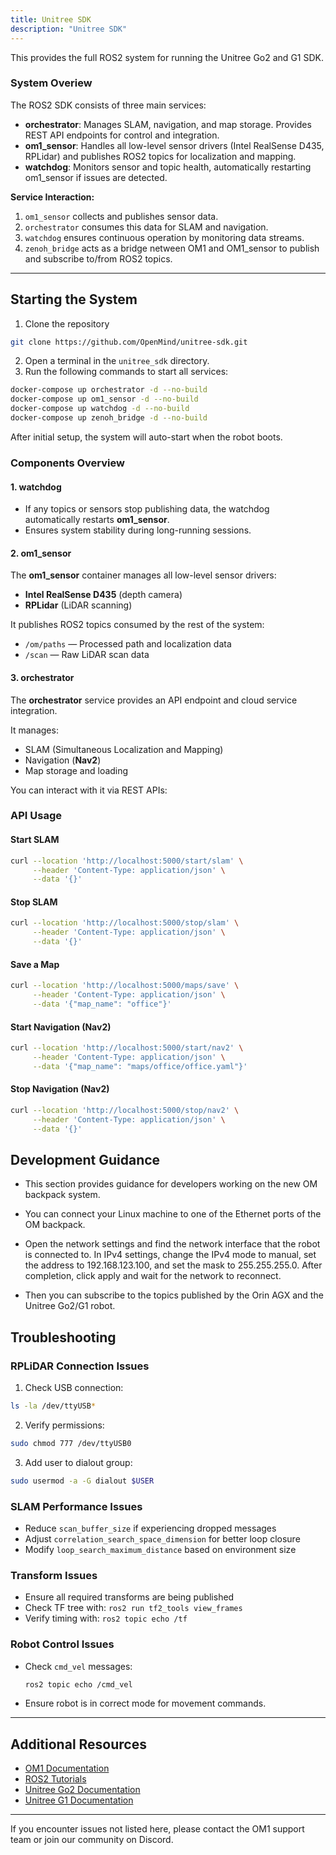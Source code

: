 ```yaml
---
title: Unitree SDK
description: "Unitree SDK"
---
```


This provides the full ROS2 system for running the Unitree Go2 and G1 SDK.

### System Overiew

The ROS2 SDK consists of three main services:

- **orchestrator**: Manages SLAM, navigation, and map storage. Provides REST API endpoints for control and integration.
- **om1_sensor**: Handles all low-level sensor drivers (Intel RealSense D435, RPLidar) and publishes ROS2 topics for localization and mapping.
- **watchdog**: Monitors sensor and topic health, automatically restarting om1_sensor if issues are detected.

**Service Interaction:**
1. `om1_sensor` collects and publishes sensor data.
2. `orchestrator` consumes this data for SLAM and navigation.
3. `watchdog` ensures continuous operation by monitoring data streams.
4. `zenoh_bridge` acts as a bridge netween OM1 and OM1_sensor to publish and subscribe to/from ROS2 topics.

---

## Starting the System

1. Clone the repository
```bash
git clone https://github.com/OpenMind/unitree-sdk.git
```
2. Open a terminal in the `unitree_sdk` directory.
3. Run the following commands to start all services:
```bash
docker-compose up orchestrator -d --no-build
docker-compose up om1_sensor -d --no-build
docker-compose up watchdog -d --no-build
docker-compose up zenoh_bridge -d --no-build
```
After initial setup, the system will auto-start when the robot boots.

### Components Overview
#### 1. watchdog

- If any topics or sensors stop publishing data, the watchdog automatically restarts **om1_sensor**.
- Ensures system stability during long-running sessions.

#### 2. om1_sensor

The **om1_sensor** container manages all low-level sensor drivers:

- **Intel RealSense D435** (depth camera)
- **RPLidar** (LiDAR scanning)

It publishes ROS2 topics consumed by the rest of the system:

- `/om/paths` — Processed path and localization data
- `/scan` — Raw LiDAR scan data

#### **3. orchestrator**

The **orchestrator** service provides an API endpoint and cloud service integration.

It manages:

- SLAM (Simultaneous Localization and Mapping)
- Navigation (**Nav2**)
- Map storage and loading

You can interact with it via REST APIs:

### **API Usage**

#### **Start SLAM**

```bash
curl --location 'http://localhost:5000/start/slam' \
     --header 'Content-Type: application/json' \
     --data '{}'
```

#### **Stop SLAM**

```bash
curl --location 'http://localhost:5000/stop/slam' \
     --header 'Content-Type: application/json' \
     --data '{}'
```

#### **Save a Map**

```bash
curl --location 'http://localhost:5000/maps/save' \
     --header 'Content-Type: application/json' \
     --data '{"map_name": "office"}'
```

#### **Start Navigation (Nav2)**

```bash
curl --location 'http://localhost:5000/start/nav2' \
     --header 'Content-Type: application/json' \
     --data '{"map_name": "maps/office/office.yaml"}'
```

#### **Stop Navigation (Nav2)**

```bash
curl --location 'http://localhost:5000/stop/nav2' \
     --header 'Content-Type: application/json' \
     --data '{}'
```

## Development Guidance

- This section provides guidance for developers working on the new OM backpack system.

- You can connect your Linux machine to one of the Ethernet ports of the OM backpack.

- Open the network settings and find the network interface that the robot is connected to. In IPv4 settings, change the IPv4 mode to manual, set the address to 192.168.123.100, and set the mask to 255.255.255.0. After completion, click apply and wait for the network to reconnect.

- Then you can subscribe to the topics published by the Orin AGX and the Unitree Go2/G1 robot.


## Troubleshooting

### RPLiDAR Connection Issues

1. Check USB connection:
```bash
ls -la /dev/ttyUSB*
```

2. Verify permissions:
```bash
sudo chmod 777 /dev/ttyUSB0
```

3. Add user to dialout group:
```bash
sudo usermod -a -G dialout $USER
```

### SLAM Performance Issues

- Reduce `scan_buffer_size` if experiencing dropped messages
- Adjust `correlation_search_space_dimension` for better loop closure
- Modify `loop_search_maximum_distance` based on environment size

### Transform Issues

- Ensure all required transforms are being published
- Check TF tree with: `ros2 run tf2_tools view_frames`
- Verify timing with: `ros2 topic echo /tf`

### Robot Control Issues

- Check `cmd_vel` messages:
  ```bash
  ros2 topic echo /cmd_vel
  ```
- Ensure robot is in correct mode for movement commands.

---

## Additional Resources

- [OM1 Documentation](https://docs.openmind.org/)
- [ROS2 Tutorials](https://docs.ros.org/en/humble/Tutorials.html)
- [Unitree Go2 Documentation](https://www.unitree.com/go2)
- [Unitree G1 Documentation](https://www.unitree.com/g1)

---

If you encounter issues not listed here, please contact the OM1 support team or join our community on Discord.
